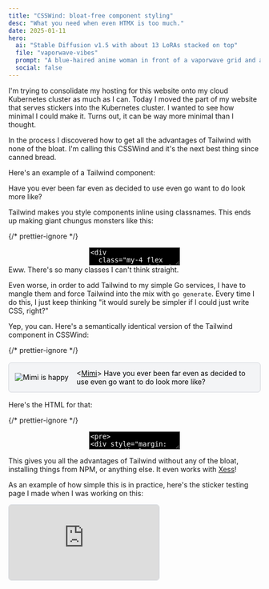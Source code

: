 ```yaml
---
title: "CSSWind: bloat-free component styling"
desc: "What you need when even HTMX is too much."
date: 2025-01-11
hero:
  ai: "Stable Diffusion v1.5 with about 13 LoRAs stacked on top"
  file: "vaporwave-vibes"
  prompt: "A blue-haired anime woman in front of a vaporwave grid and a slowly setting synthwave sun"
  social: false
---
```


I'm trying to consolidate my hosting for this website onto my cloud Kubernetes cluster as much as I can. Today I moved the part of my website that serves stickers into the Kubernetes cluster. I wanted to see how minimal I could make it. Turns out, it can be way more minimal than I thought.

In the process I discovered how to get all the advantages of Tailwind with none of the bloat. I'm calling this CSSWind and it's the next best thing since canned bread.

Here's an example of a Tailwind component:

<Conv name="Mimi" mood="happy" standalone>
  Have you ever been far even as decided to use even go want to do look more
  like?
</Conv>

Tailwind makes you style components inline using classnames. This ends up making giant chungus monsters like this:

{/* prettier-ignore */}
<center>
<textarea
  className="mx-auto"
  style="color: #FFFFFF; background-color: #000000;"
  cols={80}
  rows={12}
>
<div
  class="my-4 flex space-x-4 rounded-md border border-solid border-fg-4 bg-bg-2 p-3 dark:border-fgDark-4 dark:bg-bgDark-2 lg:max-w-[65ch] mx-auto min-h-fit"
/>
</textarea>
</center>

<Conv name="Numa" mood="disgust" standalone>
  Eww. There's so many classes I can't think straight.
</Conv>

Even worse, in order to add Tailwind to my simple Go services, I have to mangle them and force Tailwind into the mix with `go generate`. Every time I do this, I just keep thinking "it would surely be simpler if I could just write CSS, right?"

Yep, you can. Here's a semantically identical version of the Tailwind component in CSSWind:

{/* prettier-ignore */}
<div style="margin: 1rem 0; display: flex; gap: 1rem; border-radius: 0.375rem; color: #000000; border: 1px solid #d1d5db; background-color: #f3f4f6; padding: 0.75rem; max-width: 65ch; margin-left: auto; margin-right: auto; min-height: fit-content;">
  <div style="display: flex; padding-top: 0.5rem; padding-bottom: 0.5rem; max-height: 4rem; flex-shrink: 0; align-items: center; justify-content: center; align-self: center;">
    <img
      style="max-height: 6rem"
      alt="Mimi is happy"
      loading="lazy"
      src="https://stickers.xeiaso.net/sticker/mimi/happy"
    />
  </div>
  <div style="min-width: 0; align-self: center;">
    &lt;<a style="color: #000000;" href="/characters#Mimi">Mimi</a>&gt; Have you ever been far even as decided to use even go want to do look more like?
  </div>
</div>

Here's the HTML for that:

{/* prettier-ignore */}
<center>
<textarea
  className="mx-auto"
  style="color: #FFFFFF; background-color: #000000;"
  cols={80}
  rows={20}
>
<pre>
<div style="margin: 1rem 0; display: flex; gap: 1rem; border-radius: 0.375rem; color: #000000; border: 1px solid #d1d5db; background-color: #f3f4f6; padding: 0.75rem; max-width: 65ch; margin-left: auto; margin-right: auto; min-height: fit-content;">
  <div style="display: flex; padding-top: 0.5rem; padding-bottom: 0.5rem; max-height: 4rem; flex-shrink: 0; align-items: center; justify-content: center; align-self: center;">
    <img
      style="max-height: 4rem"
      alt="Mimi is happy"
      loading="lazy"
      src="https://stickers.xeiaso.net/sticker/mimi/happy"
    />
  </div>
  <div style="min-width: 0; align-self: center;">
    &amp;lt;<a style="color: #000000;" href="/characters#Mimi">Mimi</a>&amp;gt; Have you ever been far even as decided to use even go want to do look more like?
  </div>
</div>
</pre>
</textarea>
</center>

This gives you all the advantages of Tailwind without any of the bloat, installing things from NPM, or anything else. It even works with [Xess](https://github.com/Xe/Xess)!

As an example of how simple this is in practice, here's the sticker testing page I made when I was working on this:

<iframe
  src="https://stickers.xeiaso.net"
  className="lg:w-[80ch] h-[30rem] mx-auto"
  style="gap: 1rem; border-radius: 0.375rem; border: 1px solid #d1d5db; background-color: #f3f4f6;"
/>

This is the actual website embedded into another page with an [`<iframe>`](https://developer.mozilla.org/en-US/docs/Web/HTML/Element/iframe) tag. You can type in [character and mood names](/characters) and then see what the stickers look like in isolation as well as in conversation snippets. It's everything I need in order to test that things look nice and nothing 404s.

I was gonna use HTMX for it, but even that was too much bloat. I just ended up using a normal [HTML form](https://developer.mozilla.org/en-US/docs/Web/HTML/Element/form) because that's all I needed. When you hit submit in that iframe, the page reloads and the server responds with new HTML. That's all you need. Anything more is bloat.

Oh also, there's an "error image" when it can't find a sticker. I had to make it an image because if you make it text when the browser expects an image, things get sad and you get a broken picture icon. I'd rather have my own branded broken picture icon than some sad browser default one that makes the UX bad.

<center>
  <Picture
    path="blog/2025/csswind/not_found"
    desc="A red x in a circle with 'Not Found' over it in white text."
  />
</center>

I made this with Image Playground out of curiosity to see if I could actually get something usable out of it in any fashion. I was genuinely surprised to see this as the first output:

<Picture
  path="blog/2025/csswind/not_found_imageplay"
  desc="A red x in a circle."
/>

My prompt was "x, no symbol, white background, simple background". I expected to get a waste of my time and then make it myself in Affinty, but this is totally usable. This is shockingly usable even because in ideal circumstances nobody should ever see this. All it took to make it prod-ready was turning the white into transparency and adding text over it to get that error message.

This is the only time I've ever had a positive experience with Image Playground. I don't know what this says about the product. "Image Playground is better than stock vectors"?

If you want to see the source code of the sticker server, [look here](https://github.com/Xe/x/tree/master/cmd/stickers) in my [/x/](https://github.com/Xe/x) repo. It's really simple. It just forwards requests to a presigned URL. There's nothing else really complicated about it. It does what it needs to do and runs fine in Kubernetes.

Enjoy liberation from CSS complexities!

